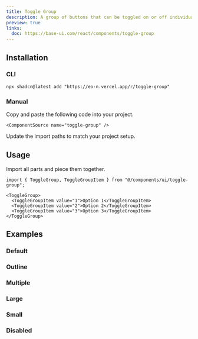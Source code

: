 ```yaml
---
title: Toggle Group
description: A group of buttons that can be toggled on or off individually or as a set.
preview: true
links:
  doc: https://base-ui.com/react/components/toggle-group
---
```


<ComponentTabs name="toggle-group-demo" />

## Installation

### CLI

```package-install
npx shadcn@latest add "https://eo-n.vercel.app/r/toggle-group"
```

### Manual

<Steps>

  <Step>
    Copy and paste the following code into your project.

    <ComponentSource name="toggle-group" />

  </Step>
  
  <Step>Update the import paths to match your project setup.</Step>

</Steps>

## Usage

Import all parts and piece them together.

```tsx
import { ToggleGroup, ToggleGroupItem } from "@/components/ui/toggle-group";
```

```tsx
<ToggleGroup>
  <ToggleGroupItem value="1">Option 1</ToggleGroupItem>
  <ToggleGroupItem value="2">Option 2</ToggleGroupItem>
  <ToggleGroupItem value="3">Option 3</ToggleGroupItem>
</ToggleGroup>
```

## Examples

### Default

<ComponentTabs name="toggle-group-demo" />

### Outline

<ComponentTabs name="toggle-group-outline" />

### Multiple

<ComponentTabs name="toggle-group-multiple" />

### Large

<ComponentTabs name="toggle-group-large" />

### Small

<ComponentTabs name="toggle-group-small" />

### Disabled

<ComponentTabs name="toggle-group-disabled" />
